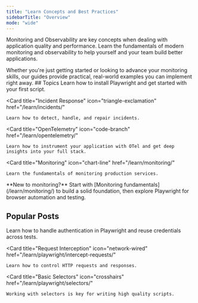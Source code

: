 ```yaml
---
title: "Learn Concepts and Best Practices"
sidebarTitle: "Overview"
mode: "wide"
---
```


Monitoring and Observability are key concepts when dealing with application quality and performance. Learn the fundamentals of modern monitoring and observability to help yourself and your team build better applications.

<Info>
Whether you're just getting started or looking to advance your monitoring skills, our guides provide practical, real-world examples you can implement right away.
</Info>
## Topics

<CardGroup cols={2}>
  <Card
    title="Playwright"
    icon="robot"
    href="/learn/playwright/"
  >
    Learn how to install Playwright and get started with your first script.
  </Card>

  <Card
    title="Incident Response"
    icon="triangle-exclamation"
    href="/learn/incidents/"
  >
    Learn how to detect, handle, and repair incidents.
  </Card>

  <Card
    title="OpenTelemetry"
    icon="code-branch"
    href="/learn/opentelemetry/"
  >
    Learn how to instrument your application with OTel and get deep insights into your full stack.
  </Card>

  <Card
    title="Monitoring"
    icon="chart-line"
    href="/learn/monitoring/"
  >
    Learn the fundamentals of monitoring production services.
  </Card>
</CardGroup>

<Tip>
**New to monitoring?** Start with [Monitoring fundamentals](/learn/monitoring/) to build a solid foundation, then explore Playwright for browser automation and testing.
</Tip>

## Popular Posts

<CardGroup cols={3}>
  <Card
    title="Playwright Authentication"
    icon="key"
    href="/learn/playwright/authentication/"
  >
    Learn how to handle authentication in Playwright and reuse credentials across tests.
  </Card>

  <Card
    title="Request Interception"
    icon="network-wired"
    href="/learn/playwright/intercept-requests/"
  >
    Learn how to control HTTP requests and responses.
  </Card>

  <Card
    title="Basic Selectors"
    icon="crosshairs"
    href="/learn/playwright/selectors/"
  >
    Working with selectors is key for writing high quality scripts.
  </Card>
</CardGroup>
